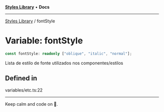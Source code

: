 
<Meta title="Libs/Styles/variables/fontStyle" />



[**Styles Library**](/?path=/docs/libs-styles-overview--page) • **Docs**

***

[Styles Library](/?path=/docs/libs-styles-overview--page) / fontStyle

# Variable: fontStyle

```ts
const fontStyle: readonly ["oblique", "italic", "normal"];
```

Lista de estilo de fonte utilizados nos componentes/estilos

## Defined in

variables/etc.ts:22


***

Keep calm and code on 🤘.